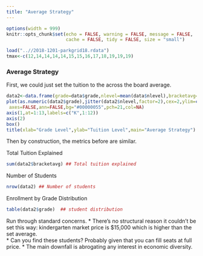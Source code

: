 ---
title: "Average Strategy"
---


<style>
pre {
  overflow-x: auto;
}
pre code {
  word-wrap: normal;
  white-space: pre;
}
</style>
```{r global_options, echo = FALSE, include = FALSE}
options(width = 999)
knitr::opts_chunk$set(echo = FALSE, warning = FALSE, message = FALSE,
                      cache = FALSE, tidy = FALSE, size = "small")
```


```{r echo=FALSE}
load("..//2018-1201-parkgrid18.rdata")
tmax<-c(12,14,14,14,14,15,15,16,17,18,19,19,19)

```


### Average Strategy
First, we could just set the tuition to the across the board average.

```{r echo=FALSE}
data2<-data.frame(grade=data$grade,nlevel=mean(data$nlevel),bracketavg=mean(data[,4]))
plot(as.numeric(data2$grade),jitter(data2$nlevel,factor=2),cex=2,ylim=c(1,20),
 axes=FALSE,ann=FALSE,bg="#00000055",pch=21,col=NA)
axis(1,at=1:13,labels=c("K",1:12))
axis(2)
box()
title(xlab="Grade Level",ylab="Tuition Level",main="Average Strategy")
```

Then by construction, the metrics before are similar. 

Total Tuition Explained 
```{r,echo=FALSE}
sum(data2$bracketavg) ## Total tuition explained
```
Number of Students
```{r,echo=FALSE}
nrow(data2) ## Number of students
```
Enrollment by Grade Distribution
```{r,echo=FALSE}
table(data2$grade)  ## student distribution
```

Run through standard concerns.
* There's no structural reason it couldn't be set this way: kindergarten market price is $15,000 which is higher than the set average.  
* Can you find these students?  Probably given that you can fill seats at full price.
* The main downfall is abrogating any interest in economic diversity.
